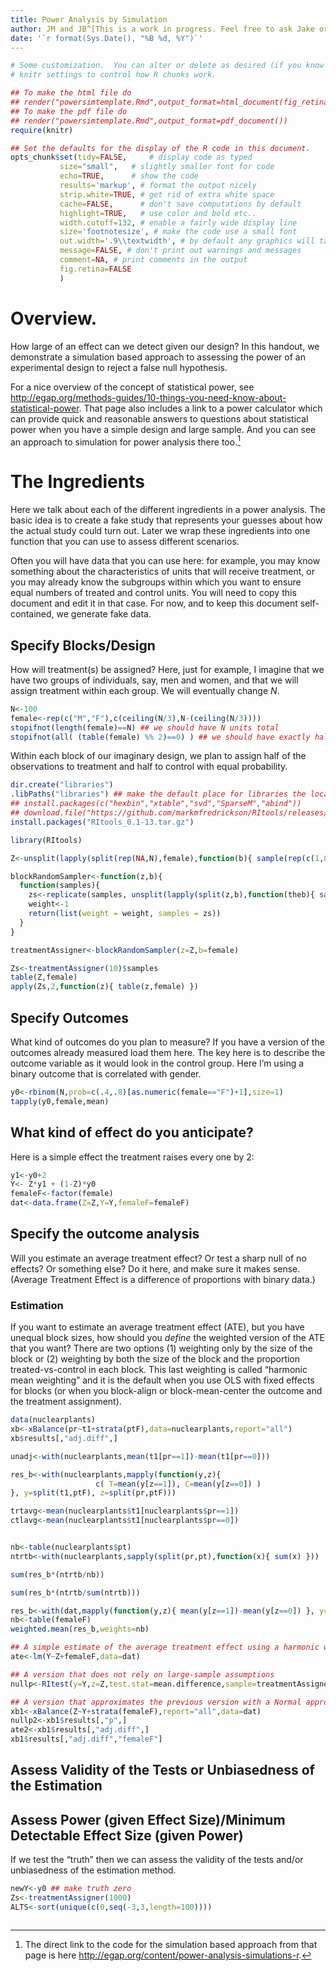 ```yaml
---
title: Power Analysis by Simulation
author: JM and JB^[This is a work in progress. Feel free to ask Jake or Juan Manuel for help.]
date: '`r format(Sys.Date(), "%B %d, %Y")`'
---
```



```r
# Some customization.  You can alter or delete as desired (if you know what you are doing).
# knitr settings to control how R chunks work.

## To make the html file do
## render("powersimtemplate.Rmd",output_format=html_document(fig_retina=FALSE))
## To make the pdf file do
## render("powersimtemplate.Rmd",output_format=pdf_document())
require(knitr)

## Set the defaults for the display of the R code in this document.
opts_chunk$set(tidy=FALSE,     # display code as typed
	       size="small",   # slightly smaller font for code
	       echo=TRUE,      # show the code
	       results='markup', # format the output nicely
	       strip.white=TRUE, # get rid of extra white space
	       cache=FALSE,      # don't save computations by default
	       highlight=TRUE,   # use color and bold etc..
	       width.cutoff=132, # enable a fairly wide display line
	       size='footnotesize', # make the code use a small font
	       out.width='.9\\textwidth', # by default any graphics will take up most of the page
	       message=FALSE, # don't print out warnings and messages
	       comment=NA, # print comments in the output
	       fig.retina=FALSE 
	       )
```


# Overview.

How large of an effect can we detect given our design?  In this handout, we demonstrate a simulation based approach to assessing the power of an experimental design to reject a false null hypothesis.

For a nice overview of the concept of statistical power, see <http://egap.org/methods-guides/10-things-you-need-know-about-statistical-power>. That page also includes a link to a power calculator which can provide quick and reasonable answers to questions about statistical power when you have a simple design and large sample. And you can see an approach to simulation for power analysis there too.^[The direct link to the code for the simulation based approach from that page is here <http://egap.org/content/power-analysis-simulations-r>.]


# The Ingredients

Here we talk about each of the different ingredients in a power analysis. The basic idea is to create a fake study that represents your guesses about how the actual study could turn out. Later we wrap these ingredients into one function that you can use to assess different scenarios.

Often you will have data that you can use here: for example, you may know something about the characteristics of units that will receive treatment, or you may already know the subgroups within which you want to ensure equal numbers of treated and control units. You will need to copy this document and edit it in that case. For now, and to keep this document self-contained, we generate fake data.

## Specify Blocks/Design

How will treatment(s) be assigned? Here, just for example, I imagine that we have two groups of individuals, say, men and women, and that we will assign treatment within each group. We will eventually change $N$.

```r
N<-100
female<-rep(c("M","F"),c(ceiling(N/3),N-(ceiling(N/3))))
stopifnot(length(female)==N) ## we should have N units total
stopifnot(all( (table(female) %% 2)==0) ) ## we should have exactly half female and half male
```

Within each block of our imaginary design, we plan to assign half of the observations to treatment and half to control with equal probability.


```r
dir.create("libraries")
.libPaths("libraries") ## make the default place for libraries the local one
## install.packages(c("hexbin","xtable","svd","SparseM","abind"))
## download.file("https://github.com/markmfredrickson/RItools/releases/download/rand-dist-v1.0/RItools_0.1-12.tar.gz",destfile="RItools_0.1-12.tar.gz")
install.packages("RItools_0.1-13.tar.gz")
```

```r
library(RItools)

Z<-unsplit(lapply(split(rep(NA,N),female),function(b){ sample(rep(c(1,0),round(length(b)/2))) }),female)

blockRandomSampler<-function(z,b){
  function(samples){
    zs<-replicate(samples, unsplit(lapply(split(z,b),function(theb){ sample(rep(c(1,0),round(length(theb)/2))) }),b))
    weight<-1
    return(list(weight = weight, samples = zs))
  }
}

treatmentAssigner<-blockRandomSampler(z=Z,b=female)

Zs<-treatmentAssigner(10)$samples
table(Z,female)
apply(Zs,2,function(z){ table(z,female) })
```

## Specify Outcomes

What kind of outcomes do you plan to measure? If you have a version of the outcomes already measured load them here. The key here is to describe the outcome variable as it would look in the control group. Here I'm using a binary outcome that is correlated with gender.

```r

y0<-rbinom(N,prob=c(.4,.8)[as.numeric(female=="F")+1],size=1)
tapply(y0,female,mean)

```

## What kind of effect do you anticipate?

Here is a simple effect the treatment raises every one by 2:

```r
y1<-y0+2
Y<- Z*y1 + (1-Z)*y0
femaleF<-factor(female)
dat<-data.frame(Z=Z,Y=Y,femaleF=femaleF)
```

## Specify the outcome analysis

Will you estimate an average treatment effect? Or test a sharp null of no effects? Or something else? Do it here, and make sure it makes sense. (Average Treatment Effect is a difference of proportions with binary data.)

### Estimation

If you want to estimate an average treatment effect (ATE), but you have unequal
block sizes, how should you *define* the weighted version of the ATE that you
want? There are two options (1) weighting only by the size of the block or (2)
weighting by both the size of the block and the proportion treated-vs-control
in each block. This last weighting is called "harmonic mean weighting" and it
is the default when you use OLS with fixed effects for blocks (or when you
block-align or block-mean-center the outcome and the treatment assignment).


```r
data(nuclearplants)
xb<-xBalance(pr~t1+strata(ptF),data=nuclearplants,report="all")
xb$results[,"adj.diff",]

unadj<-with(nuclearplants,mean(t1[pr==1])-mean(t1[pr==0]))

res_b<-with(nuclearplants,mapply(function(y,z){
				   c( T=mean(y[z==1]), C=mean(y[z==0]) )
}, y=split(t1,ptF), z=split(pr,ptF)))

trtavg<-mean(nuclearplants$t1[nuclearplants$pr==1])
ctlavg<-mean(nuclearplants$t1[nuclearplants$pr==0])


nb<-table(nuclearplants$pt)
ntrtb<-with(nuclearplants,sapply(split(pr,pt),function(x){ sum(x) }))

sum(res_b*(ntrtb/nb))

sum(res_b*(ntrtb/sum(ntrtb)))


```

```r

res_b<-with(dat,mapply(function(y,z){ mean(y[z==1])-mean(y[z==0]) }, y=split(Y,femaleF), z=split(Z,femaleF)))
nb<-table(femaleF)
weighted.mean(res_b,weights=nb)

## A simple estimate of the average treatment effect using a harmonic weighting scheme for unequal block sizes
ate<-lm(Y~Z+femaleF,data=dat)

## A version that does not rely on large-sample assumptions
nullp<-RItest(y=Y,z=Z,test.stat=mean.difference,sample=treatmentAssigner,samples=5000)

## A version that approximates the previous version with a Normal approximation
xb1<-xBalance(Z~Y+strata(femaleF),report="all",data=dat)
nullp2<-xb1$results[,"p",]
ate2<-xb1$results[,"adj.diff",]
xb1$results[,"adj.diff","femaleF"]


```

## Assess Validity of the Tests or Unbiasedness of the Estimation



## Assess Power (given Effect Size)/Minimum Detectable Effect Size (given Power)

If we test the "truth" then we can assess the validity of the tests and/or unbiasedness of the estimation method.

```r

newY<-y0 ## make truth zero
Zs<-treatmentAssigner(1000)
ALTS<-sort(unique(c(0,seq(-3,3,length=100))))



```

